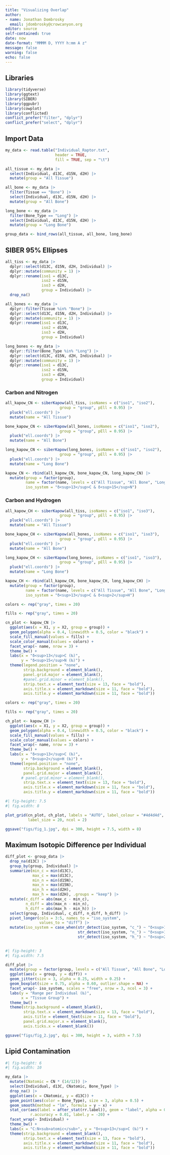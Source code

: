```yaml
---
title: "Visualizing Overlap"
author:
- name: Jonathan Dombrosky
  email: jdombrosky@crowcanyon.org
editor: source
self-contained: true
date: now
date-format: "MMMM D, YYYY h:mm A z"
message: false
warning: false
echo: false
---
```


## Libraries
```r
library(tidyverse)
library(ggtext)
library(SIBER)
library(ggpubr)
library(cowplot)
library(conflicted)
conflict_prefer("filter", "dplyr")
conflict_prefer("select", "dplyr")
```

## Import Data
```r
my_data <- read.table("Individual_Raptor.txt", 
                      header = TRUE, 
                      fill = TRUE, sep = "\t")
```

```r
all_tissue <- my_data |> 
  select(Individual, d13C, d15N, d2H) |> 
  mutate(group = "All Tissue")

all_bone <- my_data |> 
  filter(Tissue == "Bone") |> 
  select(Individual, d13C, d15N, d2H) |> 
  mutate(group = "All Bone")

long_bone <- my_data |> 
  filter(Bone_Type == "Long") |> 
  select(Individual, d13C, d15N, d2H) |> 
  mutate(group = "Long Bone")

group_data <- bind_rows(all_tissue, all_bone, long_bone)
```

## SIBER 95% Ellipses
```r
all_tiss <- my_data |>
  dplyr::select(d13C, d15N, d2H, Individual) |>
  dplyr::mutate(community = 1) |>
  dplyr::rename(iso1 = d13C,
                iso2 = d15N,
                iso3 = d2H,
                group = Individual) |> 
  drop_na()

all_bones <- my_data |>
  dplyr::filter(Tissue %in% "Bone") |>
  dplyr::select(d13C, d15N, d2H, Individual) |>
  dplyr::mutate(community = 1) |>
  dplyr::rename(iso1 = d13C,
                iso2 = d15N,
                iso3 = d2H,
                group = Individual)

long_bones <- my_data |>
  dplyr::filter(Bone_Type %in% "Long") |>
  dplyr::select(d13C, d15N, d2H, Individual) |>
  dplyr::mutate(community = 1) |>
  dplyr::rename(iso1 = d13C,
                iso2 = d15N,
                iso3 = d2H,
                group = Individual)
```

### Carbon and Nitrogen
```r
all_kapow_CN <- siberKapow(all_tiss, isoNames = c("iso1", "iso2"), 
                        group = "group", pEll = 0.95) |> 
  pluck("ell.coords") |> 
  mutate(name = "All Tissue")

bone_kapow_CN <- siberKapow(all_bones, isoNames = c("iso1", "iso2"), 
                        group = "group", pEll = 0.95) |> 
  pluck("ell.coords") |> 
  mutate(name = "All Bone")

long_kapow_CN <- siberKapow(long_bones, isoNames = c("iso1", "iso2"), 
                        group = "group", pEll = 0.95) |> 
  pluck("ell.coords") |> 
  mutate(name = "Long Bone")

kapow_CN <- rbind(all_kapow_CN, bone_kapow_CN, long_kapow_CN) |> 
  mutate(group = factor(group),
         name = factor(name, levels = c("All Tissue", "All Bone", "Long Bone")),
         iso_system = "δ<sup>13</sup>C & δ<sup>15</sup>N")
```

### Carbon and Hydrogen
```r
all_kapow_CH <- siberKapow(all_tiss, isoNames = c("iso1", "iso3"), 
                        group = "group", pEll = 0.95) |> 
  pluck("ell.coords") |>
  mutate(name = "All Tissue")

bone_kapow_CH <- siberKapow(all_bones, isoNames = c("iso1", "iso3"), 
                        group = "group", pEll = 0.95) |> 
  pluck("ell.coords") |> 
  mutate(name = "All Bone")

long_kapow_CH <- siberKapow(long_bones, isoNames = c("iso1", "iso3"), 
                        group = "group", pEll = 0.95) |> 
  pluck("ell.coords") |> 
  mutate(name = "Long Bone")

kapow_CH <- rbind(all_kapow_CH, bone_kapow_CH, long_kapow_CH) |> 
  mutate(group = factor(group),
         name = factor(name, levels = c("All Tissue", "All Bone", "Long Bone")),
         iso_system = "δ<sup>13</sup>C & δ<sup>2</sup>H")
```

```r
colors <- rep("gray", times = 20)

fills <- rep("gray", times = 20)

cn_plot <- kapow_CN |> 
  ggplot(aes(x = X1, y = X2, group = group)) +
  geom_polygon(alpha = 0.4, linewidth = 0.5, color = "black") +
  scale_fill_manual(values = fills) +
  scale_color_manual(values = colors) +
  facet_wrap(~ name, nrow = 3) +
  theme_bw() +
  labs(x = "δ<sup>13</sup>C (‰)",
       y = "δ<sup>15</sup>N (‰)") +
  theme(legend.position = "none",
        strip.background = element_blank(),
        panel.grid.major = element_blank(),
        #panel.grid.minor = element_blank(),
        strip.text.x = element_text(size = 13, face = "bold"),
        axis.title.x = element_markdown(size = 11, face = "bold"),
        axis.title.y = element_markdown(size = 11, face = "bold"))
```

```r
colors <- rep("gray", times = 20)

fills <- rep("gray", times = 20)

ch_plot <- kapow_CH |> 
  ggplot(aes(x = X1, y = X2, group = group)) +
  geom_polygon(alpha = 0.4, linewidth = 0.5, color = "black") +
  scale_fill_manual(values = fills) +
  scale_color_manual(values = colors) +
  facet_wrap(~ name, nrow = 3) +
  theme_bw() +
  labs(x = "δ<sup>13</sup>C (‰)",
       y = "δ<sup>2</sup>H (‰)") +
  theme(legend.position = "none",
        strip.background = element_blank(),
        panel.grid.major = element_blank(),
       # panel.grid.minor = element_blank(),
        strip.text.x = element_text(size = 13, face = "bold"),
        axis.title.x = element_markdown(size = 11, face = "bold"),
        axis.title.y = element_markdown(size = 11, face = "bold"))
```

```r
#| fig-height: 7.5
#| fig.width: 8

plot_grid(cn_plot, ch_plot, labels = "AUTO", label_colour = "#4d4d4d",  
          label_size = 20, ncol = 2)

ggsave("figs/fig_1.jpg", dpi = 300, height = 7.5, width = 8)
```

## Maximum Isotopic Difference per Individual
```r
diff_plot <- group_data |> 
  drop_na(d13C) |> 
  group_by(group, Individual) |> 
  summarize(min_c = min(d13C),
            max_c = max(d13C),
            min_n = min(d15N),
            max_n = max(d15N),
            min_h = min(d2H),
            max_h = max(d2H), .groups = "keep") |> 
  mutate(c_diff = abs(max_c - min_c),
         n_diff = abs(max_n - min_n),
         h_diff = abs(max_h - min_h)) |> 
  select(group, Individual, c_diff, n_diff, h_diff) |> 
  pivot_longer(cols = 3:5, names_to = "iso_system", 
               values_to = "diff") |> 
  mutate(iso_system = case_when(str_detect(iso_system, "c_") ~ "δ<sup>13</sup>C",
                                str_detect(iso_system, "n_") ~ "δ<sup>15</sup>N",
                                str_detect(iso_system, "h_") ~ "δ<sup>2</sup>H"))
  
```

```r
#| fig-height: 3
#| fig.width: 7.5

diff_plot |> 
  mutate(group = factor(group, levels = c("All Tissue", "All Bone", "Long Bone"))) |> 
  ggplot(aes(x = group, y = diff)) +
  geom_jitter(size = 3, alpha = 0.25, width = 0.25) +
  geom_boxplot(size = 0.75, alpha = 0.60, outlier.shape = NA) +
  facet_wrap(~ iso_system, scales = "free", nrow = 3, ncol = 3) +
  labs(y = "Range per Individual (‰)",
       x = "Tissue Group") +
  theme_bw() +
  theme(strip.background = element_blank(),
        strip.text.x = element_markdown(size = 13, face = "bold"),
        axis.title = element_text(size = 11, face = "bold"),
        panel.grid.major.x = element_blank(),
        axis.ticks.x = element_blank())

ggsave("figs/fig_2.jpg", dpi = 300, height = 3, width = 7.5)
```

## Lipid Contamination
```r
#| fig-height: 6
#| fig.width: 10

my_data |> 
  mutate(CNatomic = CN * (14/12)) |> 
  select(Individual, d13C, CNatomic, Bone_Type) |> 
  drop_na() |> 
  ggplot(aes(x = CNatomic, y = d13C)) + 
  geom_point(aes(color = Bone_Type), size = 3, alpha = 0.5) + 
  geom_smooth(method = "lm", formula = y ~ x) +
  stat_cor(aes(label = after_stat(rr.label)), geom = "label", alpha = 0.5, 
           r.accuracy = 0.01, label.y = -20) +
  facet_wrap(~ Individual) +
  theme_bw() +
  labs(x = "C:N<sub>atomic</sub>", y = "δ<sup>13</sup>C (‰)") +
  theme(strip.background = element_blank(),
        strip.text.x = element_text(size = 13, face = "bold"),
        axis.title.x = element_markdown(size = 11, face = "bold"),
        axis.title.y = element_markdown(size = 11, face = "bold"))
```

